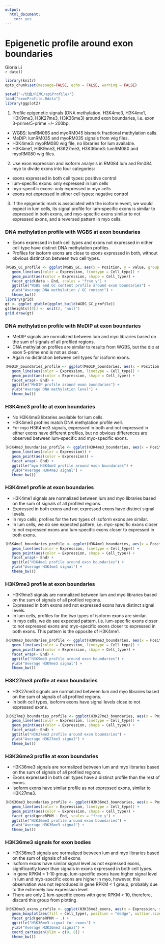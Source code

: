 ```yaml
---
output:
  html_document:
    toc: yes
---
```

Epigenetic profile around exon boundaries   
==============================================
Gloria Li         
`r date()`             

<!-- re-knit after modify exonProfile.R script -->
```r
library(knitr)
opts_chunk$set(message=FALSE, echo = FALSE, warning = FALSE)
```

```r
setwd("~/快盘/REMC/epiProfile/")
load("exonProfile.Rdata")
library(ggplot2)
```

1. Profile epigenetic signals (DNA methylation, H3K4me3, H3K4me1, H3K9me3, H3K27me3, H3K36me3) around exon boundaries, i.e. exon 3-prime/5-prime +/- 200bp.            
  * WGBS: lumRM066 and myoRM045 bismark fractional methylation calls.            
  * MeDIP: lumRM035 and myoRM035 signals from wig files.   
  * H3K4me3: myoRM080 wig file, no libraries for lum available.   
  * H3K4me1, H3K9me3, H3K27me3, H3K36me3: lumRM080 and myoRM080 wig files.      

2. Use exon expression and isoform analysis in RM084 lum and Rm084 myo to divide exons into four categories:    
  * exons expressed in both cell types: positive control      
  * lum-specific exons: only expressed in lum cells          
  * myo-specific exons: only expressed in myo cells     
  * exons not expressed in either cell types: negative control    
  
3. If the epigenetic mark is associated with the isoform event, we would expect in lum cells, its signal profile for lum-specific exons is similar to expressed in both exons, and myo-specific exons similar to not expressed exons, and a reversed pattern in myo cells.       

### DNA methylation profile with WGBS at exon boundaries
* Exons expressed in both cell types and exons not expressed in either cell type have distinct DNA methylation profiles.       
* Profiles for isoform exons are close to exons expressed in both, without obvious distinction between two cell types.        

```r
(WGBS_GC_profile <- ggplot(WGBS_GC, aes(x = Position, y = value, group = group)) + 
   geom_line(aes(color = Expression, linetype = Cell_type)) + 
   geom_point(aes(color = Expression, shape = Cell_type)) + 
   facet_grid(data ~ End, scales = "free_y") + 
   ggtitle("WGBS and GC content profile around exon boundaries") + 
   ylab("Average DNA methylation / GC content") + 
   theme_bw())
library(grid) 
gt <- ggplot_gtable(ggplot_build(WGBS_GC_profile)) 
gt$heights[[4]] <- unit(2, "null") 
grid.draw(gt) 
```

### DNA methylation profile with MeDIP at exon boundaries 
* MeDIP signals are normalized between lum and myo libraries based on the sum of signals of all profiled regions.         
* DNA methylation profiles are similar to results from WGBS, but the dip at exon 5-prime end is not as clear.        
* Again no distinction between cell types for isoform exons.            

```r
(MeDIP_boundaries_profile <- ggplot(MeDIP_boundaries, aes(x = Position, y = MeDIP, group = group)) + 
   geom_line(aes(color = Expression, linetype = Cell_type)) + 
   geom_point(aes(color = Expression, shape = Cell_type)) + 
   facet_wrap(~ End) + 
   ggtitle("MeDIP profile around exon boundaries") + 
   ylab("Average DNA methylation level") + 
   theme_bw())
```

### H3K4me3 profile at exon boundaries  
* No H3K4me3 libraries available for lum cells.     
* H3K4me3 profiles match DNA methylation profile well.       
* For myo H3K4me3 signals, expressed in both and not expressed in either exons have different profiles, but no obvious differences are observed between lum-specific and myo-specific exons.       

```r
(H3K4me3_boundaries_profile <- ggplot(H3K4me3_boundaries, aes(x = Position, y = H3K4me3, group = Expression)) + 
   geom_line(aes(color = Expression)) + 
   geom_point(aes(color = Expression)) + 
   facet_wrap(~ End) + 
   ggtitle("myo H3K4me3 profile around exon boundaries") + 
   ylab("Average H3K4me3 signal") + 
   theme_bw())
```

### H3K4me1 profile at exon boundaries  
* H3K4me1 signals are normalized between lum and myo libraries based on the sum of signals of all profiled regions.          
* Expressed in both exons and not expressed exons have distinct signal levels.                      
* In myo cells, profiles for the two types of isoform exons are similar.    
* In lum cells, we do see expected pattern, i.e. myo-specific exons closer to not expressed exons and lum-specific exons closer to expressed in both exons.            

```r
(H3K4me1_boundaries_profile <- ggplot(H3K4me1_boundaries, aes(x = Position, y = H3K4me1, group = group)) + 
   geom_line(aes(color = Expression, linetype = Cell_type)) + 
   geom_point(aes(color = Expression, shape = Cell_type)) + 
   facet_wrap(~ End) + 
   ggtitle("H3K4me1 profile around exon boundaries") + 
   ylab("Average H3K4me1 signal") + 
   theme_bw())
```

### H3K9me3 profile at exon boundaries  
* H3K9me3 signals are normalized between lum and myo libraries based on the sum of signals of all profiled regions.         
* Expressed in both exons and not expressed exons have distinct signal levels.                                 
* In lum cells, profiles for the two types of isoform exons are similar.    
* In myo cells, we do see expected pattern, i.e. lum-specific exons closer to not expressed exons and myo-specific exons closer to expressed in both exons. This pattern is the opposite of H3K4me1.                     

```r
(H3K9me3_boundaries_profile <- ggplot(H3K9me3_boundaries, aes(x = Position, y = H3K9me3, group = group)) + 
   geom_line(aes(color = Expression, linetype = Cell_type)) + 
   geom_point(aes(color = Expression, shape = Cell_type)) + 
   facet_wrap(~ End) + 
   ggtitle("H3K9me3 profile around exon boundaries") + 
   ylab("Average H3K9me3 signal") + 
   theme_bw())
```

### H3K27me3 profile at exon boundaries  
* H3K27me3 signals are normalized between lum and myo libraries based on the sum of signals of all profiled regions.         
* In both cell types, isoform exons have signal levels close to not expressed exons.             

```r
(H3K27me3_boundaries_profile <- ggplot(H3K27me3_boundaries, aes(x = Position, y = H3K27me3, group = group)) + 
   geom_line(aes(color = Expression, linetype = Cell_type)) + 
   geom_point(aes(color = Expression, shape = Cell_type)) + 
   facet_wrap(~ End) + 
   ggtitle("H3K27me3 profile around exon boundaries") + 
   ylab("Average H3K27me3 signal") + 
   theme_bw())
```

### H3K36me3 profile at exon boundaries  
* H3K36me3 signals are normalized between lum and myo libraries based on the sum of signals of all profiled regions.         
* Exons expressed in both cell types have a distinct profile than the rest of exons. 
* Isoform exons have similar profile as not expressed exons, similar to H3K27me3.                  

```r
(H3K36me3_boundaries_profile <- ggplot(H3K36me3_boundaries, aes(x = Position, y = H3K36me3, group = group)) + 
   geom_line(aes(color = Expression, linetype = Cell_type)) + 
   geom_point(aes(color = Expression, shape = Cell_type)) + 
   facet_grid(geneRPKM ~ End, scales = "free_y") + 
   ggtitle("H3K36me3 profile around exon boundaries") + 
   ylab("Average H3K36me3 signal") + 
   theme_bw())
```

### H3K36me3 signals for exon bodies   
* H3K36me3 signals are normalized between lum and myo libraries based on the sum of signals of all exons.         
* Isoform exons have similar signal level as not expressed exons, significantly lower than signals in exons expressed in both cell types.      
* In gene RPKM = 1-10 group, lum-specific exons have higher signal level in lum and myo-specific exons are higher in myo, however, this observation was not reproduced in gene RPKM < 1 group, probably due to the extremely low expression level.       
* There are only 2 lum-specific exons with gene RPKM > 10, therefore, discard this group from plotting.        

```r
(H3K36me3_exons_profile <- ggplot(H3K36me3_exons, aes(x = Expression, y = H3K36me3, group = group)) + 
   geom_boxplot(aes(fill = Cell_type), position = "dodge", outlier.size = 0, width = 0.5) + 
   facet_grid(geneRPKM ~ .) + 
   ggtitle("H3K36me3 signal for exons") + 
   ylab("Average H3K36me3 signal") + 
   coord_cartesian(ylim = c(0, 8)) + 
   theme_bw())
```


